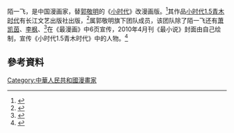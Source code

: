 {{expand|time=2015-04-18T01:21:02+00:00}}
陌一飞，是中国漫画家，替[[郭敬明|郭敬明]]的《[[小时代|小时代]]》改漫画版。<ref>{{Cite news|url=http://ent.sina.com.cn/x/2008-09-26/10112184492.shtml|title=首发《小时代》转型大动作|language=zh-cn|publisher=新浪网|author=每日新报|date=2008年9月26日|accessdate=2015-04-18|archive-date=2015-04-18|archive-url=https://web.archive.org/web/20150418041420/http://ent.sina.com.cn/x/2008-09-26/10112184492.shtml|dead-url=no}}</ref>其作品[[小时代1.5青木时代|小时代1.5青木时代]]有长江文艺出版社出版，<ref>{{Cite news|url=http://epaper.bjnews.com.cn/html/2010-04/10/content_86215.htm?div=-1|title=新京报图书排行榜|language=zh-cn|publisher=新京报电子报|author=|date=|accessdate=2015-04-18|deadurl=yes|archiveurl=https://web.archive.org/web/20150418040152/http://epaper.bjnews.com.cn/html/2010-04/10/content_86215.htm?div=-1|archivedate=2015-04-18}}</ref>属郭敬明旗下团队成员，该团队除了陌一飞还有[[萧凯茵|萧凯茵]]、[[李枫|李枫]]、<ref>{{Cite news|url=http://sc.sina.com.cn/ent/star/2010-04-02/15313827.html|title=郭敬明走进蓉校园 学生热捧《最小说》尖叫|language=zh-cn|publisher=新浪网|author=新浪四川|date=2010年4月2日|accessdate=2015-04-18|deadurl=yes|archiveurl=https://web.archive.org/web/20150418044817/http://sc.sina.com.cn/ent/star/2010-04-02/15313827.html|archivedate=2015年4月18日}}</ref>在《最漫画》中6页宣传，2010年4月刊《最小说》封面由自己绘制，宣传《小时代1.5青木时代》中的人物。<ref>{{Cite news|url=http://book.sohu.com/20100421/n271657969.shtml|title=《最小说》4月刊延续《小时代2.0》的风格|language=zh-cn|publisher=搜狐网|author=郭亮1|date=2010年4月21日|accessdate=2015-04-18|deadurl=yes|archiveurl=https://web.archive.org/web/20150418033209/http://book.sohu.com/20100421/n271657969.shtml|archivedate=2015年4月18日}}</ref>
== 參考資料 ==
{{Reflist}}
[[Category:中華人民共和國漫畫家|Category:中華人民共和國漫畫家]]